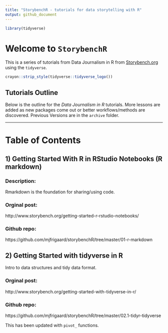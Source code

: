 ```yaml
---
title: "StorybenchR - tutorials for data storytelling with R"
output: github_document
---
```


```r
library(tidyverse)
```


# Welcome to `StorybenchR`

This is a series of tutorials from Data Journalism in R from [Storybench.org](http://www.storybench.org/category/data-journalism-in-r/) using the `tidyverse`. 

```r
crayon::strip_style(tidyverse::tidyverse_logo())
```

## Tutorials Outline

Below is the outline for the *Data Journalism in R* tutorials. More lessons are added as new packages come out or better workflows/methods are discovered. Previous Versions are in the `archive` folder.

***

# Table of Contents

## 1) Getting Started With R in RStudio Notebooks (R markdown) 

### Description: 

Rmarkdown is the foundation for sharing/using code.

###  Orginal post: 

http://www.storybench.org/getting-started-r-rstudio-notebooks/ 

### Github repo: 

https://github.com/mjfrigaard/storybenchR/tree/master/01-r-markdown

## 2) Getting Started with tidyverse in R

Intro to data structures and tidy data format. 

###  Orginal post:

http://www.storybench.org/getting-started-with-tidyverse-in-r/


### Github repo: 

https://github.com/mjfrigaard/storybenchR/tree/master/02.1-tidyr-tidyverse

This has been updated with `pivot_` functions. 


